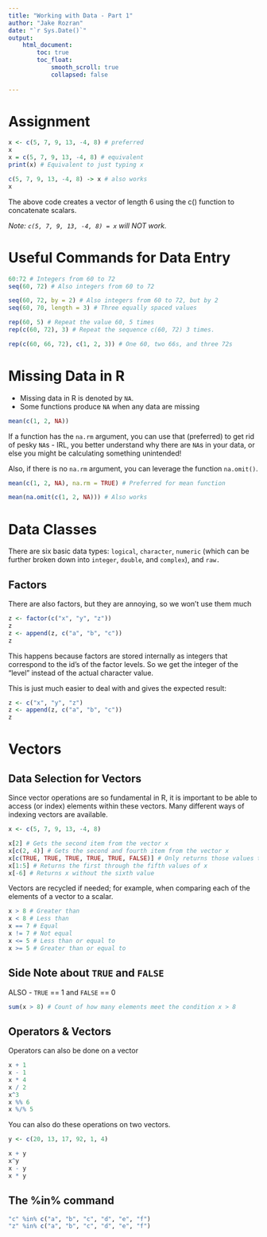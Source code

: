 ```yaml
---
title: "Working with Data - Part 1"
author: "Jake Rozran"
date: "`r Sys.Date()`"
output: 
    html_document:
        toc: true
        toc_float:
            smooth_scroll: true
            collapsed: false
        
---
```


# Assignment

```r
x <- c(5, 7, 9, 13, -4, 8) # preferred
x
x = c(5, 7, 9, 13, -4, 8) # equivalent
print(x) # Equivalent to just typing x

c(5, 7, 9, 13, -4, 8) -> x # also works
x
```

The above code creates a vector of length 6 using the c() function to 
concatenate scalars.

*Note: `c(5, 7, 9, 13, -4, 8) = x` will NOT work.*

# Useful Commands for Data Entry

```r
60:72 # Integers from 60 to 72
seq(60, 72) # Also integers from 60 to 72

seq(60, 72, by = 2) # Also integers from 60 to 72, but by 2
seq(60, 70, length = 3) # Three equally spaced values

rep(60, 5) # Repeat the value 60, 5 times
rep(c(60, 72), 3) # Repeat the sequence c(60, 72) 3 times.

rep(c(60, 66, 72), c(1, 2, 3)) # One 60, two 66s, and three 72s
```

# Missing Data in R

- Missing data in R is denoted by `NA`.
- Some functions produce `NA` when any data are missing

```r
mean(c(1, 2, NA))
```

If a function has the `na.rm` argument, you can use that (preferred) to get rid 
of pesky `NA`s - IRL, you better understand why there are `NA`s in your data, or 
else you might be calculating something unintended!

Also, if there is no `na.rm` argument, you can leverage the function `na.omit()`.

```r
mean(c(1, 2, NA), na.rm = TRUE) # Preferred for mean function

mean(na.omit(c(1, 2, NA))) # Also works
```

# Data Classes

There are six basic data types: `logical`, `character`, `numeric` (which can be 
further broken down into `integer`, `double`, and `complex`), and `raw.` 

## Factors

There are also factors, but they are annoying, so we won't use them much

```r
z <- factor(c("x", "y", "z"))
z
z <- append(z, c("a", "b", "c"))
z
```

This happens because factors are stored internally as integers that correspond 
to the id’s of the factor levels. So we get the integer of the "level" instead 
of the actual character value. 

This is just much easier to deal with and gives the expected result:

```r
z <- c("x", "y", "z")
z <- append(z, c("a", "b", "c"))
z
```

# Vectors 

## Data Selection for Vectors

Since vector operations are so fundamental in R, it is important to be able to 
access (or index) elements within these vectors. Many different ways of indexing 
vectors are available.

```r
x <- c(5, 7, 9, 13, -4, 8)

x[2] # Gets the second item from the vector x
x[c(2, 4)] # Gets the second and fourth item from the vector x
x[c(TRUE, TRUE, TRUE, TRUE, TRUE, FALSE)] # Only returns those values that are TRUE
x[1:5] # Returns the first through the fifth values of x
x[-6] # Returns x without the sixth value
```

Vectors are recycled if needed; for example, when comparing each of the elements 
of a vector to a scalar.

```r
x > 8 # Greater than
x < 8 # Less than
x == 7 # Equal
x != 7 # Not equal
x <= 5 # Less than or equal to
x >= 5 # Greater than or equal to
```

## Side Note about `TRUE` and `FALSE`

ALSO - `TRUE` == 1 and `FALSE` == 0

```r
sum(x > 8) # Count of how many elements meet the condition x > 8
```

## Operators & Vectors

Operators can also be done on a vector

```r
x + 1
x - 1
x * 4
x / 2
x^3
x %% 6
x %/% 5
```

You can also do these operations on two vectors.

```r
y <- c(20, 13, 17, 92, 1, 4)

x + y
x^y
x - y
x * y
```

## The %in% command

```r
"c" %in% c("a", "b", "c", "d", "e", "f")
"z" %in% c("a", "b", "c", "d", "e", "f")
```

